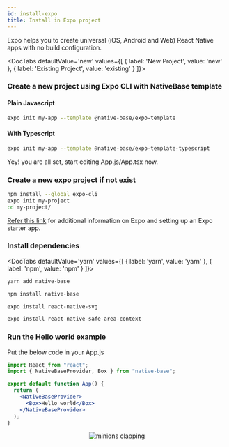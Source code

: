 ```yaml
---
id: install-expo
title: Install in Expo project
---
```



Expo helps you to create universal (iOS, Android and Web) React Native apps with no build configuration.

<DocTabs
  defaultValue='new'
  values={[
  { label: 'New Project', value: 'new' },
  { label: 'Existing Project', value: 'existing' }
  ]}>
 <DocTabItem value="new">

### Create a new project using Expo CLI with NativeBase template

<h4 style={{marginTop:"40px"}} className="mt-10 font-mono">Plain Javascript</h4>
<Box maxWidth="750px">

```bash
expo init my-app --template @native-base/expo-template
```

</Box>

<h4 className="mt-8 font-mono">With Typescript</h4>
<Box maxWidth="750px">

```bash
expo init my-app --template @native-base/expo-template-typescript
```

</Box>

Yey! you are all set, start editing App.js/App.tsx now.

</DocTabItem>

<DocTabItem value="existing">

### Create a new expo project if not exist

```bash
npm install --global expo-cli
expo init my-project
cd my-project/
```

[Refer this link](https://docs.expo.io/) for additional information on Expo and setting up an Expo starter app.

### Install dependencies

  <DocTabs
  defaultValue='yarn'
  values={[
  { label: 'yarn', value: 'yarn' },
  { label: 'npm', value: 'npm' }
  ]}>

<DocTabItem value="yarn">

```bash
yarn add native-base
```

  </DocTabItem>

  <DocTabItem value="npm">

```bash
npm install native-base
```

  </DocTabItem>

  </DocTabs>

```bash
expo install react-native-svg
```

```bash
expo install react-native-safe-area-context
```

### Run the Hello world example

Put the below code in your App.js

```jsx
import React from "react";
import { NativeBaseProvider, Box } from "native-base";

export default function App() {
  return (
    <NativeBaseProvider>
      <Box>Hello world</Box>
    </NativeBaseProvider>
  );
}
```

</DocTabItem>
</DocTabs>

<Center>
  <AspectRatio ratio={2.21} w="100%" maxW="500">
    <Image source={{ uri: "/img/minion.gif" }} alt="minions clapping" />
  </AspectRatio>
</Center>

<Box>
  <Box mt="4" mb="8">
    <HStack pl="0" ml="0" space="4">
      <TileLink
        title="Customize NativeBaseProvider"
        url="setup-provider"
        description="NativeBaseProvider provides theme throughout your application"
        className="bg-blueGray-600 mt-2"
      />
      <TileLink
        title="Theme"
        url="default-theme"
        description="Read more about the default NativeBase theme and how to override it"
        className="bg-blueGray-600  mt-2"
      />
    </HStack>
    <Box mt="4" pl="0" ml="0">
      <TileLink
        title="Utility props"
        url="utility-props"
        description="Shorthands of commonly used styling props which maps with the provided theme"
        className="bg-blueGray-600"
      />
    </Box>
  </Box>
</Box>
